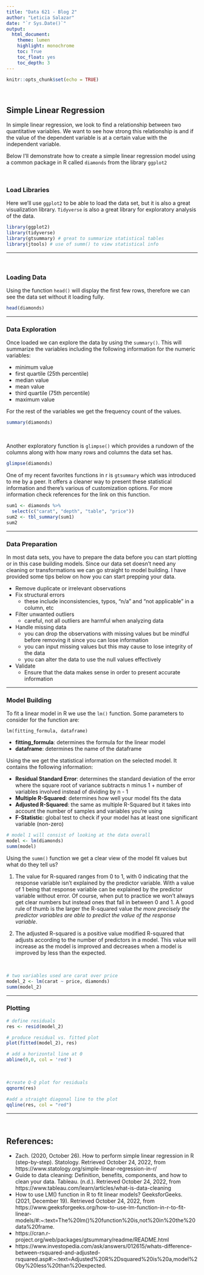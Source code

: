 ```yaml
---
title: "Data 621 - Blog 2"
author: "Leticia Salazar"
date: "`r Sys.Date()`"
output: 
  html_document:
    theme: lumen
    highlight: monochrome
    toc: True
    toc_float: yes
    toc_depth: 3
---
```


```r
knitr::opts_chunk$set(echo = TRUE)
```

$~$

## Simple Linear Regression

In simple linear regression, we look to find a relationship between two quantitative variables. We want to see how strong this relationship is and if the value of the dependent variable is at a certain value with the independent variable.

Below I'll demonstrate how to create a simple linear regression model using a common package in R called `diamonds` from the library `ggplot2`

$~$

### Load Libraries

Here we'll use `ggplot2` to be able to load the data set, but it is also a great visualization library. `Tidyverse` is also a great library for exploratory analysis of the data.

```r
library(ggplot2)
library(tidyverse)
library(gtsummary) # great to summarize statistical tables
library(jtools) # use of summ() to view statistical info
```

-----------------

$~$

### Loading Data

Using the function `head()` will display the first few rows, therefore we can see the data set without it loading fully.
```r
head(diamonds)
```

-----------------

### Data Exploration

Once loaded we can explore the data by using the `summary()`. This will summarize the variables including the following information for the numeric variables:

* minimum value
* first quartile (25th percentile)
* median value
* mean value
* third quartile (75th percentile)
* maximum value

For the rest of the variables we get the frequency count of the values.

```r
summary(diamonds)
```

$~$

Another exploratory function is `glimpse()` which provides a rundown of the columns along with how many rows and columns the data set has.
```r
glimpse(diamonds)
```

One of my recent favorites functions in r is `gtsummary` which was introduced to me by a peer. It offers a cleaner way to present these statistical information and there's various of customization options. For more information check references for the link on this function.

```r
sum1 <- diamonds %>% 
  select(c("carat", "depth", "table", "price"))
sum2 <- tbl_summary(sum1)
sum2
```

-----------------

### Data Preparation 

In most data sets, you have to prepare the data before you can start plotting or in this case building models. Since our data set doesn't need any cleaning or transformations we can go straight to model building. I have provided some tips below on how you can start prepping your data.

* Remove duplicate or irrelevant observations
* Fix structural errors
  * these include inconsistencies, typos, "n/a" and "not applicable" in a column, etc
* Filter unwanted outliers
  * careful, not all outliers are harmful when analyzing data
* Handle missing data
  * you can drop the observations with missing values but be mindful before removing it since you can lose information
  * you can input missing values but this may cause to lose integrity of the data
  * you can alter the data to use the null values effectively
* Validate
  * Ensure that the data makes sense in order to present accurate information 

-----------------

### Model Building

To fit a linear model in R we use the `lm()` function. Some parameters to consider for the function are:

`lm(fitting_formula, dataframe)`

* **fitting_formula**: determines the formula for the linear model
* **dataframe**: determines the name of the dataframe 

Using the we get the statistical information on the selected model. It contains the following information: 

* **Residual Standard Error**: determines the standard deviation of the error where the square root of variance subtracts n minus 1 + number of variables involved instead of dividing by n - 1
* **Multiple R-Squared**: determines how well your model fits the data
* **Adjusted R-Squared**: the same as multiple R-Squared but it takes into account the number of samples and variables you're using
* **F-Statistic**: global test to check if your model has at least one significant variable (non-zero) 

```r
# model 1 will consist of looking at the data overall
model <- lm(diamonds)
summ(model)
```

Using the `summ()` function we get a clear view of the model fit values but what do they tell us? 

1. The value for R-squared ranges from 0 to 1, with 0 indicating that the response variable isn't explained by the predictor variable. With a value of 1 being that response variable can be explained by the predictor variable without error. Of course, when put to practice we won't always get clear numbers but instead ones that fall in between 0 and 1. A good rule of thumb is the larger the R-squared value *the more precisely the predictor variables are able to predict the value of the response variable*.

2. The adjusted R-squared is a positive value modified R-squared that adjusts according to the number of predictors in a model. This value will increase as the model is improved and decreases when a model is improved by less than the expected.

$~$

```r
# two variables used are carat over price
model_2 <- lm(carat ~ price, diamonds)
summ(model_2)
```

-----------------

### Plotting

```r
# define residuals
res <- resid(model_2)

# produce residual vs. fitted plot
plot(fitted(model_2), res)

# add a horizontal line at 0
abline(0,0, col = 'red')
```

$~$

```r
#create Q-Q plot for residuals
qqnorm(res)

#add a straight diagonal line to the plot
qqline(res, col = "red")
```

-----------------

$~$

## References:
* Zach. (2020, October 26). How to perform simple linear regression in R (step-by-step). Statology. Retrieved October 24, 2022, from https://www.statology.org/simple-linear-regression-in-r/ 
* Guide to data cleaning: Definition, benefits, components, and how to clean your data. Tableau. (n.d.). Retrieved October 24, 2022, from https://www.tableau.com/learn/articles/what-is-data-cleaning 
* How to use LM() function in R to fit linear models? GeeksforGeeks. (2021, December 19). Retrieved October 24, 2022, from https://www.geeksforgeeks.org/how-to-use-lm-function-in-r-to-fit-linear-models/#:~:text=The%20lm()%20function%20is,not%20in%20the%20data%20frame.
* https://cran.r-project.org/web/packages/gtsummary/readme/README.html
* https://www.investopedia.com/ask/answers/012615/whats-difference-between-rsquared-and-adjusted-rsquared.asp#:~:text=Adjusted%20R%2Dsquared%20is%20a,model%20by%20less%20than%20expected.